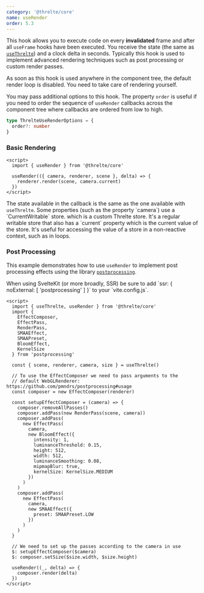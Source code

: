 ```yaml
---
category: '@threlte/core'
name: useRender
order: 5.3
---
```


This hook allows you to execute code on every **invalidated** frame and after all `useFrame` hooks have been executed.
You receive the state (the same as [`useThrelte`](/docs/reference/core/use-threlte)) and a clock delta in seconds.
Typically this hook is used to implement advanced rendering techniques such as post processing or custom render passes.

<Tip type="warning">
  As soon as this hook is used anywhere in the component tree, the default render loop is disabled.
  You need to take care of rendering yourself.
</Tip>

You may pass additional options to this hook. The property `order` is useful if you need to order the sequence of `useRender` callbacks across the component tree where callbacks are ordered from low to high.

```ts
type ThrelteUseRenderOptions = {
  order?: number
}
```

### Basic Rendering

```svelte title="Renderer.svelte"
<script>
  import { useRender } from '@threlte/core'

  useRender(({ camera, renderer, scene }, delta) => {
    renderer.render(scene, camera.current)
  })
</script>
```

<Tip type="tip">
  The state available in the callback is the same as the one available with <code>useThrelte</code>.
  Some properties (such as the property `camera`) use a `CurrentWritable` store. which is a custom
  Threlte store. It's a regular writable store that also has a `current` property which is the
  current value of the store. It's useful for accessing the value of a store in a non-reactive
  context, such as in loops.
</Tip>

### Post Processing

This example demonstrates how to use `useRender` to implement post processing effects using the library [`postprocessing`](https://github.com/pmndrs/postprocessing).

<Tip type="warning">
  When using SvelteKit (or more broadly, SSR) be sure to add `ssr: { noExternal: [ 'postprocessing' ] }` to your `vite.config.js`.
</Tip>

```svelte title="Renderer.svelte"
<script>
  import { useThrelte, useRender } from '@threlte/core'
  import {
    EffectComposer,
    EffectPass,
    RenderPass,
    SMAAEffect,
    SMAAPreset,
    BloomEffect,
    KernelSize
  } from 'postprocessing'

  const { scene, renderer, camera, size } = useThrelte()

  // To use the EffectComposer we need to pass arguments to the
  // default WebGLRenderer: https://github.com/pmndrs/postprocessing#usage
  const composer = new EffectComposer(renderer)

  const setupEffectComposer = (camera) => {
    composer.removeAllPasses()
    composer.addPass(new RenderPass(scene, camera))
    composer.addPass(
      new EffectPass(
        camera,
        new BloomEffect({
          intensity: 1,
          luminanceThreshold: 0.15,
          height: 512,
          width: 512,
          luminanceSmoothing: 0.08,
          mipmapBlur: true,
          kernelSize: KernelSize.MEDIUM
        })
      )
    )
    composer.addPass(
      new EffectPass(
        camera,
        new SMAAEffect({
          preset: SMAAPreset.LOW
        })
      )
    )
  }

  // We need to set up the passes according to the camera in use
  $: setupEffectComposer($camera)
  $: composer.setSize($size.width, $size.height)

  useRender((_, delta) => {
    composer.render(delta)
  })
</script>
```


